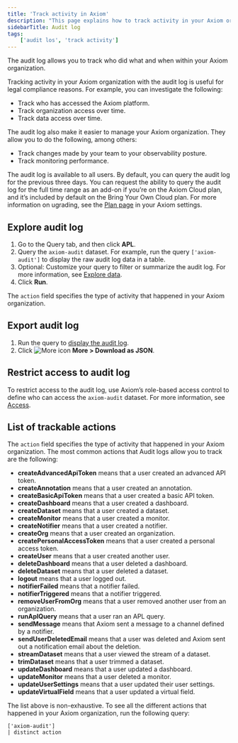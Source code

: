 ```yaml
---
title: 'Track activity in Axiom'
description: "This page explains how to track activity in your Axiom organization with the audit log."
sidebarTitle: Audit log
tags:
    ['audit los', 'track activity']
---
```


The audit log allows you to track who did what and when within your Axiom organization.

Tracking activity in your Axiom organization with the audit log is useful for legal compliance reasons. For example, you can investigate the following:

- Track who has accessed the Axiom platform.
- Track organization access over time.
- Track data access over time.

The audit log also make it easier to manage your Axiom organization. They allow you to do the following, among others:

- Track changes made by your team to your observability posture.
- Track monitoring performance.

The audit log is available to all users. By default, you can query the audit log for the previous three days. You can request the ability to query the audit log for the full time range as an add-on if you’re on the Axiom Cloud plan, and it’s included by default on the Bring Your Own Cloud plan. For more information on ugrading, see the [Plan page](https://app.axiom.co/settings/plan) in your Axiom settings.

## Explore audit log

1. Go to the Query tab, and then click **APL**.
2. Query the `axiom-audit` dataset. For example, run the query `['axiom-audit']` to display the raw audit log data in a table.
3. Optional: Customize your query to filter or summarize the audit log. For more information, see [Explore data](/query-data/explore).
4. Click **Run**.

The `action` field specifies the type of activity that happened in your Axiom organization.

## Export audit log

1. Run the query to [display the audit log](#explore-audit-logs).
2. Click <img src="/doc-assets/icons/ellipsis-vertical.svg" className="inline-icon" alt="More icon" /> **More > Download as JSON**.

## Restrict access to audit log

To restrict access to the audit log, use Axiom’s role-based access control to define who can access the `axiom-audit` dataset. For more information, see [Access](/reference/settings).

## List of trackable actions

The `action` field specifies the type of activity that happened in your Axiom organization. The most common actions that Audit logs allow you to track are the following:

- **createAdvancedApiToken** means that a user created an advanced API token.
- **createAnnotation** means that a user created an annotation.
- **createBasicApiToken** means that a user created a basic API token.
- **createDashboard** means that a user created a dashboard.
- **createDataset** means that a user created a dataset.
- **createMonitor** means that a user created a monitor.
- **createNotifier** means that a user created a notifier.
- **createOrg** means that a user created an organization.
- **createPersonalAccessToken** means that a user created a personal access token.
- **createUser** means that a user created another user.
- **deleteDashboard** means that a user deleted a dashboard.
- **deleteDataset** means that a user deleted a dataset.
- **logout** means that a user logged out.
- **notifierFailed** means that a notifier failed.
- **notifierTriggered** means that a notifier triggered.
- **removeUserFromOrg** means that a user removed another user from an organization.
- **runAplQuery** means that a user ran an APL query.
- **sendMessage** means that Axiom sent a message to a channel defined by a notifier.
- **sendUserDeletedEmail** means that a user was deleted and Axiom sent out a notification email about the deletion.
- **streamDataset** means that a user viewed the stream of a dataset.
- **trimDataset** means that a user trimmed a dataset.
- **updateDashboard** means that a user updated a dashboard.
- **updateMonitor** means that a user deleted a monitor.
- **updateUserSettings** means that a user updated their user settings.
- **updateVirtualField** means that a user updated a virtual field.

<Note>
The list above is non-exhaustive. To see all the different actions that happened in your Axiom organization, run the following query:

```kusto
['axiom-audit']
| distinct action
```
</Note>